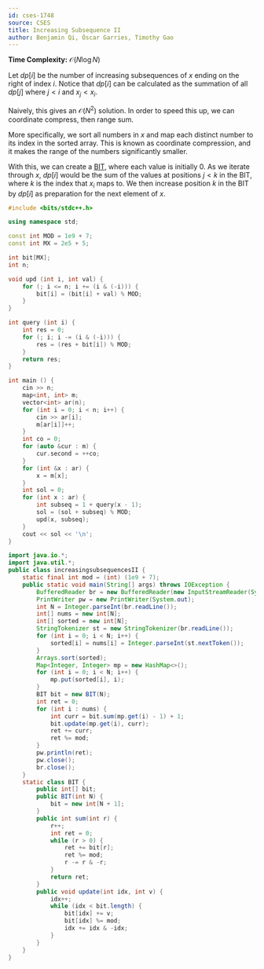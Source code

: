 ```yaml
---
id: cses-1748
source: CSES
title: Increasing Subsequence II
author: Benjamin Qi, Óscar Garries, Timothy Gao
---
```


**Time Complexity:** $\mathcal{O}(N\log N)$

Let $dp[i]$ be the number of increasing subsequences of $x$ ending on the right
of index $i$. Notice that $dp[i]$ can be calculated as the summation of all
$dp[j]$ where $j < i$ and $x_j < x_i$.

Naively, this gives an $\mathcal O(N^2)$ solution. In order to speed this up, we
can coordinate compress, then range sum.

More specifically, we sort all numbers in $x$ and map each distinct number to
its index in the sorted array. This is known as coordinate compression, and it
makes the range of the numbers significantly smaller.

With this, we can create a [BIT](/gold/PURS), where each
value is initially 0. As we iterate through $x$, $dp[i]$ would be the sum of the
values at positions $j<k$ in the BIT, where $k$ is the index that $x_i$ maps to.
We then increase position $k$ in the BIT by $dp[i]$ as preparation for the next
element of $x$.

<LanguageSection>

<CPPSection>

```cpp
#include <bits/stdc++.h>

using namespace std;

const int MOD = 1e9 + 7;
const int MX = 2e5 + 5;

int bit[MX];
int n;

void upd (int i, int val) {
	for (; i <= n; i += (i & (-i))) {
		bit[i] = (bit[i] + val) % MOD;
	}
}

int query (int i) {
	int res = 0;
	for (; i; i -= (i & (-i))) {
		res = (res + bit[i]) % MOD;
	}
	return res;
}

int main () {
	cin >> n;
	map<int, int> m;
	vector<int> ar(n);
	for (int i = 0; i < n; i++) {
		cin >> ar[i];
		m[ar[i]]++;
	}
	int co = 0;
	for (auto &cur : m) {
		cur.second = ++co;
	}
	for (int &x : ar) {
		x = m[x];
	}
	int sol = 0;
	for (int x : ar) {
		int subseq = 1 + query(x - 1);
		sol = (sol + subseq) % MOD;
		upd(x, subseq);
	}
	cout << sol << '\n';
}
```

</CPPSection>

<JavaSection>

```java
import java.io.*;
import java.util.*;
public class increasingsubsequencesII {
	static final int mod = (int) (1e9 + 7);
	public static void main(String[] args) throws IOException {
		BufferedReader br = new BufferedReader(new InputStreamReader(System.in));
		PrintWriter pw = new PrintWriter(System.out);
		int N = Integer.parseInt(br.readLine());
		int[] nums = new int[N];
		int[] sorted = new int[N];
		StringTokenizer st = new StringTokenizer(br.readLine());
		for (int i = 0; i < N; i++) {
			sorted[i] = nums[i] = Integer.parseInt(st.nextToken());
		}
		Arrays.sort(sorted);
		Map<Integer, Integer> mp = new HashMap<>();
		for (int i = 0; i < N; i++) {
			mp.put(sorted[i], i);
		}
		BIT bit = new BIT(N);
		int ret = 0;
		for (int i : nums) {
			int curr = bit.sum(mp.get(i) - 1) + 1;
			bit.update(mp.get(i), curr);
			ret += curr;
			ret %= mod;
		}
		pw.println(ret);
		pw.close();
		br.close();
	}
	static class BIT {
		public int[] bit;
		public BIT(int N) {
			bit = new int[N + 1];
		}
		public int sum(int r) {
			r++;
			int ret = 0;
			while (r > 0) {
				ret += bit[r];
				ret %= mod;
				r -= r & -r;
			}
			return ret;
		}
		public void update(int idx, int v) {
			idx++;
			while (idx < bit.length) {
				bit[idx] += v;
				bit[idx] %= mod;
				idx += idx & -idx;
			}
		}
	}
}
```

</JavaSection>
</LanguageSection>
